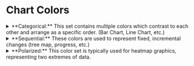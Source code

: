 
<Meta title="Styles/Colors/Chart" />

# Chart Colors
<details>
  <summary>**Categorical:** This set contains multiple colors which contrast to each other and arrange as a specific order. (Bar Chart, Line Chart, etc.)</summary>
  <ColorPalette>
    <ColorItem
      title="1"
      colors={{
        '1': '#4D67FF',
      }}
    />
    <ColorItem
      title="2"
      colors={{
        '2': '#00BCD4',
      }}
    />
    <ColorItem
      title="3"
      colors={{
        '3': '#FF8A7B',
      }}
    />
    <ColorItem
      title="4"
      colors={{
        '4': '#FFCA28',
      }}
    />
    <ColorItem
      title="5"
      colors={{
        '5': '#FFA000',
      }}
    />
    <ColorItem
      title="6"
      colors={{
        '6': '#673AB7',
      }}
    />
    <ColorItem
      title="7"
      colors={{
        '7': '#FF5C00',
      }}
    />
    <ColorItem
      title="8"
      colors={{
        '8': '#05B1FF',
      }}
    />
    <ColorItem
      title="9"
      colors={{
        '9': '#41A447',
      }}
    />
    <ColorItem
      title="10"
      colors={{
        '10': '#D74034',
      }}
    />
  </ColorPalette>
</details>
<details>
  <summary>**Sequential:** These colors are used to represent fixed, incremental changes (tree map, progress, etc.)</summary>
  <ColorPalette class="test">
    <ColorItem
      title="1"
      colors={{
        '1': '#C7FFDA',
      }}
    />
    <ColorItem
      title="2"
      colors={{
        '2': '#7DFFC9',
      }}
    />
    <ColorItem
      title="3"
      colors={{
        '3': '#06F0D4',
      }}
    />
    <ColorItem
      title="4"
      colors={{
        '4': '#00BCD4',
      }}
    />
    <ColorItem
      title="5"
      colors={{
        '5': '#00BCD4',
      }}
    />
    <ColorItem
      title="6"
      colors={{
        '6': '#05B1FF',
      }}
    />
    <ColorItem
      title="7"
      colors={{
        '7': '#0085FF',
      }}
    />
    <ColorItem
      title="8"
      colors={{
        '8': '#4D67FF',
      }}
    />
    <ColorItem
      title="9"
      colors={{
        '9': '#2848EE',
      }}
    />
    <ColorItem
      title="10"
      colors={{
        '10': '#001D93',
      }}
    />
  </ColorPalette>
</details>
<details>
  <summary>**Polarized:** This color set is typically used for heatmap graphics, representing two extremes of data.</summary>
  <ColorPalette>
    <ColorItem
      title="1"
      colors={{
        '1': '#D74034',
      }}
    />
    <ColorItem
      title="2"
      colors={{
        '2': '#FF5C00',
      }}
    />
    <ColorItem
      title="3"
      colors={{
        '3': '#FFA000',
      }}
    />
    <ColorItem
      title="4"
      colors={{
        '4': '#FFCA28',
      }}
    />
    <ColorItem
      title="5"
      colors={{
        '5': '#78DC77',
      }}
    />
    <ColorItem
      title="6"
      colors={{
        '6': '#5DC05E',
      }}
    />
    <ColorItem
      title="7"
      colors={{
        '7': '#00BCD4',
      }}
    />
    <ColorItem
      title="8"
      colors={{
        '8': '#0085FF',
      }}
    />
    <ColorItem
      title="9"
      colors={{
        '9': '#2848EE',
      }}
    />
    <ColorItem
      title="10"
      colors={{
        '10': '#001D93',
      }}
    />
  </ColorPalette>
</details>
